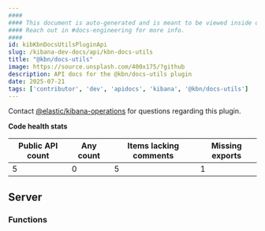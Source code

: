 ```yaml
---
####
#### This document is auto-generated and is meant to be viewed inside our experimental, new docs system.
#### Reach out in #docs-engineering for more info.
####
id: kibKbnDocsUtilsPluginApi
slug: /kibana-dev-docs/api/kbn-docs-utils
title: "@kbn/docs-utils"
image: https://source.unsplash.com/400x175/?github
description: API docs for the @kbn/docs-utils plugin
date: 2025-07-21
tags: ['contributor', 'dev', 'apidocs', 'kibana', '@kbn/docs-utils']
---
```




Contact [@elastic/kibana-operations](https://github.com/orgs/elastic/teams/kibana-operations) for questions regarding this plugin.

**Code health stats**

| Public API count  | Any count | Items lacking comments | Missing exports |
|-------------------|-----------|------------------------|-----------------|
| 5 | 0 | 5 | 1 |

## Server

### Functions
<DocDefinitionList data={kbnDocsUtilsObj.server.functions}/>

